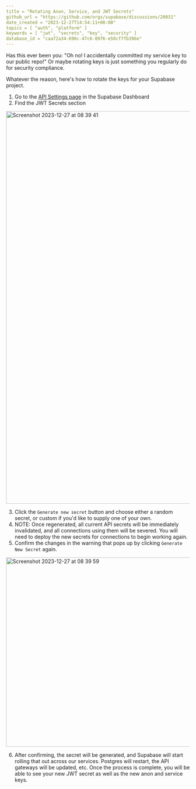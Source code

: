 ```yaml
---
title = "Rotating Anon, Service, and JWT Secrets"
github_url = "https://github.com/orgs/supabase/discussions/20031"
date_created = "2023-12-27T14:54:11+00:00"
topics = [ "auth", "platform" ]
keywords = [ "jwt", "secrets", "key", "security" ]
database_id = "caa72a34-696c-47c6-8976-e50cf7fb396e"
---
```


Has this ever been you: "Oh no! I accidentally committed my service key to our public repo!" Or maybe rotating keys is just something you regularly do for security compliance.

Whatever the reason, here's how to rotate the keys for your Supabase project.

1. Go to the [API Settings page](https://supabase.com/dashboard/project/_/settings/api) in the Supabase Dashboard
2. Find the JWT Secrets section

<img
  width="1072"
  alt="Screenshot 2023-12-27 at 08 39 41"
  src="https://github.com/supabase/supabase/assets/1923424/bdcab8a2-7007-496c-a845-d331ee883a0a"
/>

3. Click the `Generate new secret` button and choose either a random secret, or custom if you'd like to supply one of your own.
4. NOTE: Once regenerated, all current API secrets will be immediately invalidated, and all connections using them will be severed. You will need to deploy the new secrets for connections to begin working again.
5. Confirm the changes in the warning that pops up by clicking `Generate New Secret` again.

<img
  width="517"
  alt="Screenshot 2023-12-27 at 08 39 59"
  src="https://github.com/supabase/supabase/assets/1923424/1f5cf876-ff65-41f0-b92e-37826773041c"
/>

6. After confirming, the secret will be generated, and Supabase will start rolling that out across our services. Postgres will restart, the API gateways will be updated, etc. Once the process is complete, you will be able to see your new JWT secret as well as the new anon and service keys.

